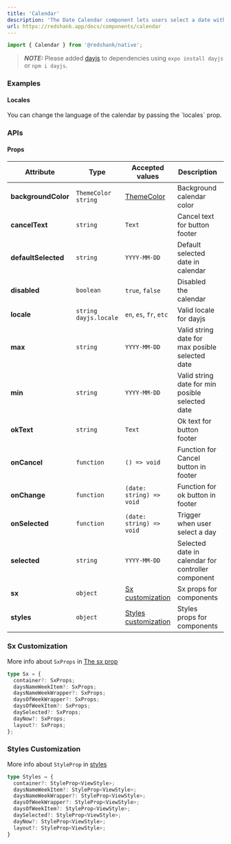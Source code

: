 ```yaml
---
title: 'Calendar'
description: 'The Date Calendar component lets users select a date without any input or popper / modal.'
url: https://redshank.app/docs/components/calendar
---
```


```jsx
import { Calendar } from '@redshank/native';
```

> **_NOTE:_**  Please added [dayjs](https://day.js.org/) to dependencies using `expo install dayjs` or `npm i dayjs`.

<Spacer y={2}/>

### Examples

<Playground
  id="default"
  title="Default"
  description="You can display an calendar"
  code={calendarContent.defaultCode}
/>

<Playground
  id="selected"
  title="Controlled"
  description="You can control the selected date"
  code={calendarContent.selectedDate}
/>

<Spacer y={2}/>

<Playground
  id="min_max"
  title="Min and max date"
  dependencies="dayjs@^1.10.4"
  description="You can control the range for selected date"
  code={calendarContent.minAndMax}
/>

<Spacer y={2}/>

<Playground
  id="disabled"
  title="Disabled"
  description="You can disabled the calendar"
  code={calendarContent.disabled}
/>

<Spacer y={2}/>

<h4>Locales</h4>
You can change the language of the calendar by passing the `locales` prop.

<BlockCode
  code={calendarContent.locales}
/>

<Spacer y={3}/>

### APIs

<Spacer y={2}/>

#### Props

| Attribute           | Type                    | Accepted values                               | Description                                        | Default      |
|---------------------|-------------------------|-----------------------------------------------|----------------------------------------------------|--------------|
| **backgroundColor** | `ThemeColor` `string`   | [ThemeColor](/docs/default-theme)             | Background calendar color                          | `background` |
| **cancelText**      | `string`                | `Text`                                        | Cancel text for button footer                      | `Cancel`     |
| **defaultSelected** | `string`                | `YYYY-MM-DD`                                  | Default selected date in calendar                  | `now`        |
| **disabled**        | `boolean`               | `true`, `false`                               | Disabled the calendar                              |              |
| **locale**          | `string` `dayjs.locale` | `en`, `es`, `fr`, `etc`                       | Valid locale for dayjs                             | `en`         |
| **max**             | `string`                | `YYYY-MM-DD`                                  | Valid string date for max posible selected date    |              |
| **min**             | `string`                | `YYYY-MM-DD`                                  | Valid string date for min posible selected date    |              |
| **okText**          | `string`                | `Text`                                        | Ok text for button footer                          | `Ok`         |
| **onCancel**        | `function`              | `() => void`                                  | Function for Cancel button in footer               |              |
| **onChange**        | `function`              | `(date: string) => void`                      | Function for  ok button in footer                  |              |
| **onSelected**      | `function`              | `(date: string) => void`                      | Trigger when user select a day                     |              |
| **selected**        | `string`                | `YYYY-MM-DD`                                  | Selected date in calendar for controller component |              |
| **sx**              | `object`                | [Sx customization](#sx-customization)         | Sx props for components                            |              |
| **styles**          | `object`                | [Styles customization](#styles-customization) | Styles props for components                        |              |

<Spacer y={2}/>

### Sx Customization

More info about `SxProps` in [The sx prop](/docs/the-sx-prop)

```ts
type Sx = {
  container?: SxProps;
  daysNameWeekItem?: SxProps;
  daysNameWeekWrapper?: SxProps;
  daysOfWeekWrapper?: SxProps;
  daysOfWeekItem?: SxProps;
  daySelected?: SxProps;
  dayNow?: SxProps;
  layout?: SxProps;
};
```

<Spacer y={2}/>

### Styles Customization

More info about `StyleProp` in [styles](https://reactnative.dev/docs/style)

```ts
type Styles = {
  container?: StyleProp<ViewStyle>;
  daysNameWeekItem?: StyleProp<ViewStyle>;
  daysNameWeekWrapper?: StyleProp<ViewStyle>;
  daysOfWeekWrapper?: StyleProp<ViewStyle>;
  daysOfWeekItem?: StyleProp<ViewStyle>;
  daySelected?: StyleProp<ViewStyle>;
  dayNow?: StyleProp<ViewStyle>;
  layout?: StyleProp<ViewStyle>;
}
```
<Spacer y={2}/>
